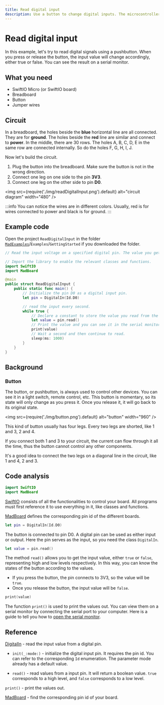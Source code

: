 ```yaml
---
title: Read digital input
description: Use a button to change digital inputs. The microcontroller reads the value and prints it on the serial monitor. 
---
```


# Read digital input

In this example, let's try to read digital signals using a pushbutton. When you press or release the button, the input value will change accordingly, either true or false. You can see the result on a serial monitor.

## What you need

- SwiftIO Micro (or SwiftIO board)
- Breadboard
- Button
- Jumper wires

## Circuit

In a breadboard, the holes beside the **blue** horizontal line are all connected. They are for **ground**. The holes beside the **red** line are similar and connect to **power**. In the middle, there are 30 rows. The holes A, B, C, D, E in the same row are connected internally. So do the holes F, G, H, I, J.

Now let's build the circuit.
1. Plug the button into the breadboard. Make sure the button is not in the wrong direction.
2. Connect one leg on one side to the pin **3V3**. 
3. Connect one leg on the other side to pin **D0**. 


<img
  src={require('./img/readDigitalInput.png').default}
  alt="circuit diagram" width="480"
/>


:::info
You can notice the wires are in different colors. Usually, red is for wires connected to power and black is for ground.
:::



## Example code

Open the project `ReadDigitalInput` in the folder [`MadExamples`](https://github.com/madmachineio/MadExamples)/`Examples`/`GettingStarted` if you downloaded the folder.


```swift title="ReadDigitalInput.swift" showLineNumbers
// Read the input voltage on a specified digital pin. The value you get will be either true or false.

// Import the library to enable the relevant classes and functions.
import SwiftIO
import MadBoard

@main
public struct ReadDigitalInput {
    public static func main() {
        // Initialize the pin D0 as a digital input pin.
        let pin = DigitalIn(Id.D0)

        // read the input every second.
        while true {
            // Declare a constant to store the value you read from the digital pin.
            let value = pin.read()
            // Print the value and you can see it in the serial monitor.
            print(value)
            // Wait a second and then continue to read.
            sleep(ms: 1000)
        }
    }
}
```

## Background

### Button

The button, or pushbutton, is always used to control other devices. You can see it in a light switch, remote control, etc. This button is momentary, so its state will only change as you press it. Once you release it, it will go back to its original state.


<img
  src={require('./img/button.png').default}
  alt="button" width="960"
/>

This kind of button usually has four legs. Every two legs are shorted, like 1 and 3, 2 and 4. 

If you connect both 1 and 3 to your circuit, the current can flow through it all the time, thus the button cannot control any other components.

It's a good idea to connect the two legs on a diagonal line in the circuit, like 1 and 4, 2 and 3.



## Code analysis

```swift
import SwiftIO
import MadBoard
```

[SwiftIO](https://madmachineio.github.io/SwiftIO/documentation/swiftio) consists of all the functionalities to control your board. All programs must first reference it to use everything in it, like classes and functions.

[MadBoard](https://github.com/madmachineio/MadBoards) defines the corresponding pin id of the different boards. 

```swift
let pin = DigitalIn(Id.D0)
```
The button is connected to pin D0. A digital pin can be used as either input or output. Here the pin serves as the input, so you need the class `DigitalIn`.

```swift
let value = pin.read()
```

The method `read()` allows you to get the input value, either `true` or `false`, representing high and low levels respectively. In this way, you can know the states of the button according to the values. 
* If you press the button, the pin connects to 3V3, so the value will be `true`. 
* Once you release the button, the input value will be `false`.

```swift
print(value)
```
The function `print()` is used to print the values out. You can view them on a serial monitor by connecting the serial port to your computer. Here is a guide to tell you how to [open the serial monitor](../../../../overview/advanced/serial-debug).

## Reference

[DigitalIn](https://madmachineio.github.io/SwiftIO/documentation/swiftio/digitalin) - read the input value from a digital pin.

- `init(_:mode:)` - initialize the digital input pin. It requires the pin id. You can refer to the corresponding `Id` enumeration. The parameter mode already has a default value.

- `read()` - read values from a input pin. It will return a boolean value. `true` corresponds to a high level, and `false` corresponds to a low level.

`print()` - print the values out.

[MadBoard](https://github.com/madmachineio/MadBoards) - find the corresponding pin id of your board.